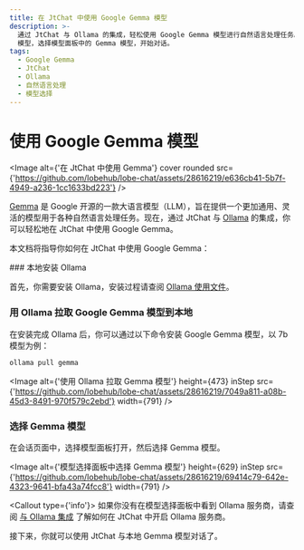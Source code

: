 ```yaml
---
title: 在 JtChat 中使用 Google Gemma 模型
description: >-
  通过 JtChat 与 Ollama 的集成，轻松使用 Google Gemma 模型进行自然语言处理任务。安装 Ollama，拉取 Gemma
  模型，选择模型面板中的 Gemma 模型，开始对话。
tags:
  - Google Gemma
  - JtChat
  - Ollama
  - 自然语言处理
  - 模型选择
---
```


# 使用 Google Gemma 模型

<Image
  alt={'在 JtChat 中使用 Gemma'}
  cover
  rounded
  src={'https://github.com/lobehub/lobe-chat/assets/28616219/e636cb41-5b7f-4949-a236-1cc1633bd223'}
/>

[Gemma](https://blog.google/technology/developers/gemma-open-models/) 是 Google 开源的一款大语言模型（LLM），旨在提供一个更加通用、灵活的模型用于各种自然语言处理任务。现在，通过 JtChat 与 [Ollama](https://ollama.com/) 的集成，你可以轻松地在 JtChat 中使用 Google Gemma。

本文档将指导你如何在 JtChat 中使用 Google Gemma：

<Steps>
  ### 本地安装 Ollama

首先，你需要安装 Ollama，安装过程请查阅 [Ollama 使用文件](/docs/usage/providers/ollama)。

### 用 Ollama 拉取 Google Gemma 模型到本地

在安装完成 Ollama 后，你可以通过以下命令安装 Google Gemma 模型，以 7b 模型为例：

```bash
ollama pull gemma
```

<Image
  alt={'使用 Ollama 拉取 Gemma 模型'}
  height={473}
  inStep
  src={'https://github.com/lobehub/lobe-chat/assets/28616219/7049a811-a08b-45d3-8491-970f579c2ebd'}
  width={791}
/>

### 选择 Gemma 模型

在会话页面中，选择模型面板打开，然后选择 Gemma 模型。

<Image
  alt={'模型选择面板中选择 Gemma 模型'}
  height={629}
  inStep
  src={'https://github.com/lobehub/lobe-chat/assets/28616219/69414c79-642e-4323-9641-bfa43a74fcc8'}
  width={791}
/>

  <Callout type={'info'}>
    如果你没有在模型选择面板中看到 Ollama 服务商，请查阅 [与 Ollama
    集成](/docs/self-hosting/examples/ollama) 了解如何在 JtChat 中开启 Ollama 服务商。

</Callout>
</Steps>

接下来，你就可以使用 JtChat 与本地 Gemma 模型对话了。
